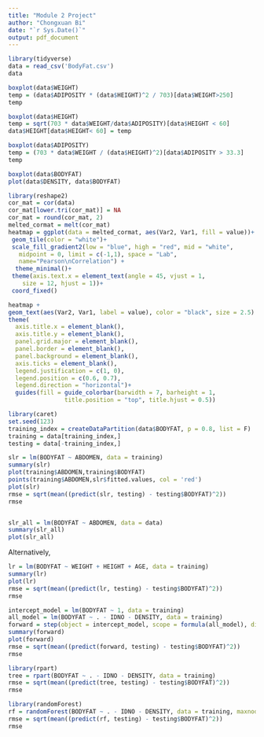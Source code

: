 ```yaml
---
title: "Module 2 Project"
author: "Chongxuan Bi"
date: "`r Sys.Date()`"
output: pdf_document
---
```



```r
library(tidyverse)
data = read_csv('BodyFat.csv')
data
```

```r
boxplot(data$WEIGHT)
temp = (data$ADIPOSITY * (data$HEIGHT)^2 / 703)[data$WEIGHT>250]
temp

boxplot(data$HEIGHT)
temp = sqrt(703 * data$WEIGHT/data$ADIPOSITY)[data$HEIGHT < 60]
data$HEIGHT[data$HEIGHT< 60] = temp

boxplot(data$ADIPOSITY)
temp = (703 * data$WEIGHT / (data$HEIGHT)^2)[data$ADIPOSITY > 33.3]
temp

boxplot(data$BODYFAT)
plot(data$DENSITY, data$BODYFAT)

```

```r
library(reshape2)
cor_mat = cor(data)
cor_mat[lower.tri(cor_mat)] = NA
cor_mat = round(cor_mat, 2)
melted_cormat = melt(cor_mat)
heatmap = ggplot(data = melted_cormat, aes(Var2, Var1, fill = value))+
 geom_tile(color = "white")+
 scale_fill_gradient2(low = "blue", high = "red", mid = "white", 
   midpoint = 0, limit = c(-1,1), space = "Lab", 
   name="Pearson\nCorrelation") +
  theme_minimal()+ 
 theme(axis.text.x = element_text(angle = 45, vjust = 1, 
    size = 12, hjust = 1))+
 coord_fixed()

heatmap +
geom_text(aes(Var2, Var1, label = value), color = "black", size = 2.5) +
theme(
  axis.title.x = element_blank(),
  axis.title.y = element_blank(),
  panel.grid.major = element_blank(),
  panel.border = element_blank(),
  panel.background = element_blank(),
  axis.ticks = element_blank(),
  legend.justification = c(1, 0),
  legend.position = c(0.6, 0.7),
  legend.direction = "horizontal")+
  guides(fill = guide_colorbar(barwidth = 7, barheight = 1,
                title.position = "top", title.hjust = 0.5))


```
```r
library(caret)
set.seed(123)
training_index = createDataPartition(data$BODYFAT, p = 0.8, list = F)
training = data[training_index,]
testing = data[-training_index,]
```

```r
slr = lm(BODYFAT ~ ABDOMEN, data = training)
summary(slr)
plot(training$ABDOMEN,training$BODYFAT)
points(training$ABDOMEN,slr$fitted.values, col = 'red')
plot(slr)
rmse = sqrt(mean((predict(slr, testing) - testing$BODYFAT)^2))
rmse


slr_all = lm(BODYFAT ~ ABDOMEN, data = data)
summary(slr_all)
plot(slr_all)

```

Alternatively,
```r
lr = lm(BODYFAT ~ WEIGHT + HEIGHT + AGE, data = training)
summary(lr)
plot(lr)
rmse = sqrt(mean((predict(lr, testing) - testing$BODYFAT)^2))
rmse
```

```r
intercept_model = lm(BODYFAT ~ 1, data = training)
all_model = lm(BODYFAT ~ . - IDNO - DENSITY, data = training)
forward = step(object = intercept_model, scope = formula(all_model), direction = 'forward', k = log(nrow(training)))
summary(forward)
plot(forward)
rmse = sqrt(mean((predict(forward, testing) - testing$BODYFAT)^2))
rmse
```

```r
library(rpart)
tree = rpart(BODYFAT ~ . - IDNO - DENSITY, data = training)
rmse = sqrt(mean((predict(tree, testing) - testing$BODYFAT)^2))
rmse

```
```r
library(randomForest)
rf = randomForest(BODYFAT ~ . - IDNO - DENSITY, data = training, maxnodes = 8)
rmse = sqrt(mean((predict(rf, testing) - testing$BODYFAT)^2))
rmse
```